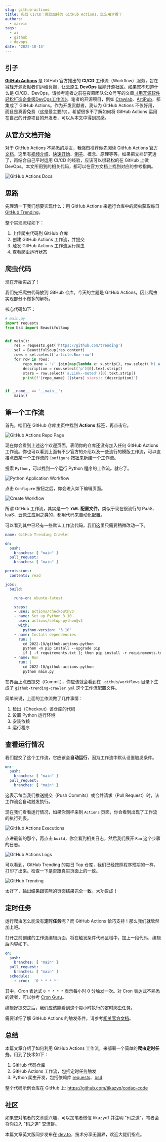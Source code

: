 ```yaml
---
slug: github-actions
title: 实战 CI/CD：微软加持的 GitHub Actions，怎么用才香？
authors:
  - marvin
tags:
  - ai
  - github
  - devops
date: '2022-10-14'
---
```

## 引子

**[GitHub Actions](https://docs.github.com/cn/actions)** 是 GitHub 官方推出的 **CI/CD** 工作流（Workflow）服务，旨在减轻开源贡献者们运维负担，让云原生 **DevOps** 赋能开源社区。如果您不知道什么是 CI/CD、DevOps，请参考笔者之前在夜幕团队公众号写的文章[《用开源软件轻松打造企业级DevOps工作流》](https://mp.weixin.qq.com/s?src=11&timestamp=1665707721&ver=4103&signature=gLUg5OqfEcWYe3ocTknKlmcbTy04ysBk5Su*XrFFNPbA79eJPI4OfN8hwLZAv1jRoOolcJMg13UcWdw6tQBUyZi8gqH0zsl8t8-73Bf96uPkI3YNa0pbCnnFppxLcIYs&new=1)。笔者的开源项目，例如 [Crawlab](https://github.com/crawlab-team/crawlab)、[ArtiPub](https://github.com/crawlab-team/artipub)，都集成了 GitHub Actions。作为开发贡献者，我认为 GitHub Actions 不仅好用，而且是真香免费（这是最主要的）。希望很多不了解如何将 GitHub Actions 运用在自己的开源项目的开发者，可以从本文中得到灵感。

## 从官方文档开始

对于 GitHub Actions 不熟悉的朋友，我强烈推荐你先阅读 GitHub Actions [官方文档](https://docs.github.com/cn/actions)，这里有[视频介绍](https://youtu.be/cP0I9w2coGU)、[快速开始](https://docs.github.com/cn/actions/quickstart)、[例子](https://docs.github.com/cn/actions/examples)、概念、原理等等。如果把文档研究透了，再结合自己平时运用 CI/CD 的经验，应该可以很轻松的在 GitHub 上做 DevOps。本文所用到的相关代码，都可以在官方文档上找到对应的参考指南。

![GitHub Actions Docs](https://codao.crawlab.cn/images/2022-10-14-004252.png)

## 思路

先理清一下我们想要实现什么：用 GitHub Actions 来运行仓库中的爬虫获取每日 [GitHub Trending](https://github.com/trending)。

整个实现流程如下：

1. 上传爬虫代码到 GitHub 仓库
2. 创建 GitHub Actions 工作流，并提交
3. 触发 GitHub Actions 工作流运行爬虫
4. 查看爬虫运行状态

## 爬虫代码

现在开始实战了！

我们先把爬虫代码放到 GitHub 仓库。今天的主题是 GitHub Actions，因此爬虫实现部分不做多的解析。

核心代码如下：

```python
# main.py
import requests
from bs4 import BeautifulSoup


def main():
    res = requests.get('https://github.com/trending')
    sel = BeautifulSoup(res.content)
    rows = sel.select('article.Box-row')
    for row in rows:
        repo_name = '/'.join(map(lambda x: x.strip(), row.select('h1 a')[0].text.strip().split('/')))
        description = row.select('p')[0].text.strip()
        stars = row.select('a.Link--muted')[0].text.strip()
        print(f'{repo_name} ({stars} stars): {description}')


if __name__ == '__main__':
    main()
```

## 第一个工作流

首先，咱们在 GitHub 仓库主页中找到 **Actions** 标签，再点击它。

![GitHub Actions Repo Page](https://codao.crawlab.cn/images/2022-10-14-004737.png)

现在你会看到上述这个欢迎页面，表明你的仓库还没有加入任何 GitHub Actions 工作流。你也可以看到上面有不少官方的介绍以及一些流行的模版工作流，可以直接点击某一个工作流的 `Configure` 按钮来新建一个工作流。

搜索 `Python`，可以找到一个运行 Python 程序的工作流。就它了。

![Python Application Workflow](https://codao.crawlab.cn/images/2022-10-14-005218.png)

点击 `Configure` 按钮之后，你会进入如下编辑页面。

![Create Workflow](https://codao.crawlab.cn/images/2022-10-14-005350.png)

所谓 GitHub 工作流，其实是一个 **`YAML` 配置文件**，类似于现在很流行的 PaaS、IaaS、云原生应用之类的，都用代码来自动化配置。

可以看到其中已经有一些默认工作流代码，我们这里只需要稍微改动一下。

```yaml
name: GitHub Trending Crawler

on:
  push:
    branches: [ "main" ]
  pull_request:
    branches: [ "main" ]

permissions:
  contents: read

jobs:
  build:

    runs-on: ubuntu-latest

    steps:
    - uses: actions/checkout@v3
    - name: Set up Python 3.10
      uses: actions/setup-python@v3
      with:
        python-version: "3.10"
    - name: Install dependencies
      run: |
        cd 2022-10/github-actions-python
        python -m pip install --upgrade pip
        if [ -f requirements.txt ]; then pip install -r requirements.txt; fi
    - name: Run
      run: |
        cd 2022-10/github-actions-python
        python main.py
```

在界面上点击提交（Commit），你应该就会看到在 `.github/workflows` 目录下生成了 `github-trending-crawler.yml` 这个工作流配置文件。

简单来说，上面的工作流做了几件事情：

1. 检出（Checkout）该仓库的代码
2. 设置 Python 运行环境
3. 安装依赖
4. 运行程序

## 查看运行情况

我们提交了这个工作流，它应该会**自动运行**，因为工作流中默认设置触发条件。

```yaml
on:
  push:
    branches: [ "main" ]
  pull_request:
    branches: [ "main" ]
```

这表示每当我们推送提交（Push Commits）或合并请求（Pull Request）时，该工作流会自动触发执行。

现在我们看看运行情况，如果你同样来到 `Actions` 页面，你会看到出现了工作流的执行列表。

![GitHub Actions Executions](https://codao.crawlab.cn/images/2022-10-14-013733.png)

点进最新的那个，再点击 `build`，你会看到相关日志，然后我们展开 `Run` 这个步骤的日志。

![GitHub Actions Logs](https://codao.crawlab.cn/images/2022-10-14-013913.png)

可以看到，GitHub Trending 的每日 Top 仓库，我们已经按照程序预期的一样，打印了出来。检查一下是否跟真实页面上的一致。

![GitHub Trending](https://codao.crawlab.cn/images/2022-10-14-014113.png)

太好了，输出结果跟实际的页面结果完全一致。大功告成！

## 定时任务

运行爬虫怎么能没有**定时任务**呢？而 GitHub Actions 恰巧支持！那么我们就欣然加上吧。

打开之前创建的工作流编辑页面，将在触发条件代码区域中，加上一段代码，编辑后内容如下。

```yaml
on:
  push:
    branches: [ "main" ]
  pull_request:
    branches: [ "main" ]
  schedule:
    - cron:  '0 * * * *'
```

其中，Cron 表达式 `0 * * * *` 表示每小时 0 分触发一次。对 Cron 表达式不熟悉的读者，可以参考 [Cron Guru](https://crontab.guru/)。

编辑好提交之后，我们应该能看到这个每小时执行的定时爬虫任务。

需要详细了解 GitHub Actions 的触发条件，请参考[相关官方文档](https://docs.github.com/cn/actions/using-workflows/events-that-trigger-workflows)。

## 总结

本篇文章介绍了如何利用 GitHub Actions 工作流，来部署一个简单的**爬虫定时任务**。用到了技术如下：

1. GitHub 代码仓库
2. GitHub Actions 工作流，包括定时任务触发
3. Python 爬虫开发，包括依赖库 [requests](https://pypi.org/project/requests/)、[bs4](https://pypi.org/project/bs4/)

整个代码示例仓库在 GitHub 上: https://github.com/tikazyq/codao-code

## 社区

如果您对笔者的文章感兴趣，可以加笔者微信 tikazyq1 并注明 "码之道"，笔者会将你拉入 "码之道" 交流群。

本篇文章英文版同步发布在 [dev.to](https://dev.to/tikazyq/cicd-in-action-how-to-use-microsofts-github-actions-in-a-right-way-4g89)，技术分享无国界，欢迎大佬们指点。
